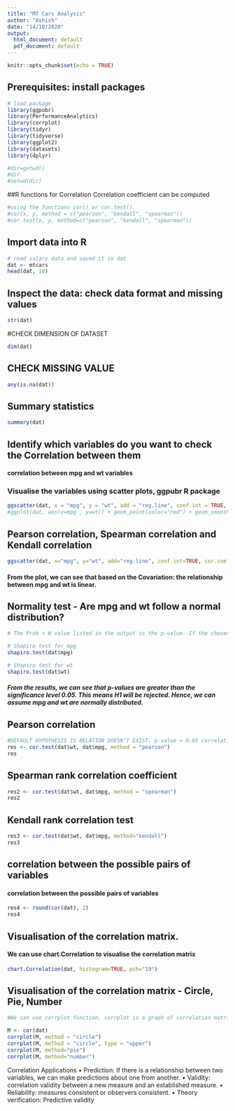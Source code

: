 ```yaml
---
title: "MT Cars Analysis"
author: "Ashish"
date: "14/10/2020"
output:
  html_document: default
  pdf_document: default
---
```


```r
knitr::opts_chunk$set(echo = TRUE)
```
## Prerequisites: install packages

```r
# load package
library(ggpubr)
library(PerformanceAnalytics)
library(corrplot)
library(tidyr)
library(tidyverse)
library(ggplot2)
library(datasets)
library(dplyr)

```

```r
#dir=getwd()
#dir
#setwd(dir)
```

##R functions for Correlation Correlation coefficient can be computed
```r
#using the functions cor() or cor.test().
#cor(x, y, method = c("pearson", "kendall", "spearman"))
#cor.test(x, y, method=c("pearson", "kendall", "spearman"))
```


## Import data into R
```r
# read salary data and saved it in dat
dat <- mtcars
head(dat, 10)
```

## Inspect the data: check data format and missing values

```r
str(dat)
```

#CHECK DIMENSION OF DATASET
```r
dim(dat)
```


## CHECK MISSING VALUE
```r
any(is.na(dat))
```

## Summary statistics
```r
summary(dat)
```

## Identify which variables do you want to check the Correlation between them
#### correlation between mpg and wt variables


### Visualise the variables using scatter plots, ggpubr R package
```r
ggscatter(dat, x = "mpg", y = "wt", add = "reg.line", conf.int = TRUE, xlab = "Miles/gallon", ylab = "Weight")
#ggplot(dat, aes(x=mpg , y=wt)) + geom_point(color="red") + geom_smooth(method = lm)
```

## Pearson correlation, Spearman correlation and Kendall correlation
```r
ggscatter(dat, x="mpg", y="wt", add="reg.line", conf.int=TRUE, cor.coef=TRUE, cor.method="pearson", xlab="Miles/gallon", ylab="Weight")
```
#### From the plot, we can see that based on the Covariation: the relationship between mpg and wt is linear.

## Normality test - Are mpg and wt follow a normal distribution?


```r
# The Prob < W value listed in the output is the p-value. If the chosen alpha level is 0.05 and the p-value is less than 0.05, then the null hypothesis that the data are normally distributed is rejected. If the p-value is greater than 0.05, then the null hypothesis is not rejected.

# Shapiro test for mpg
shapiro.test(dat$mpg)

# Shapiro test for wt
shapiro.test(dat$wt)
```
##### From the results, we can see that p-values are greater than the significance level 0.05. This means H1 will be rejected. Hence, we can assume mpg and wt are normally distributed.


## Pearson correlation
```r
#DEFAULT HYPOTHESIS IS RELATION DOESN'T EXIST. p-value > 0.05 correlation doesn't exists (h1 hypothsis), p-value < 0.05 correlation exists
res <- cor.test(dat$wt, dat$mpg, method = "pearson")
res
```
## Spearman rank correlation coefficient
```r

res2 <- cor.test(dat$wt, dat$mpg, method = "spearman")
res2
```
## Kendall rank correlation test
```r
res3 <- cor.test(dat$wt, dat$mpg, method="kendall")
res3
```
## correlation between the possible pairs of variables
#### correlation between the possible pairs of variables

```r
res4 <- round(cor(dat), 2)
res4
```
## Visualisation of the correlation matrix.
#### We can use chart.Correlation to visualise the correlation matrix

```r
chart.Correlation(dat, histogram=TRUE, pch="19")
```
## Visualisation of the correlation matrix - Circle, Pie, Number
```r
#We can use corrplot function. corrplot is a graph of correlation matrix. In this plot, correlation coefficients is colored according to the value.

M <- cor(dat)
corrplot(M, method = "circle")
corrplot(M, method = "circle", type = "upper")
corrplot(M, method="pie")
corrplot(M, method="number")
```
Correlation Applications
• Prediction: If there is a relationship between two variables, we can make predictions about one from another.
• Validity: correlation validity between a new measure and an established measure.
• Reliability: measures consistent or observers consistent.
• Theory verification: Predictive validity

```r

```






